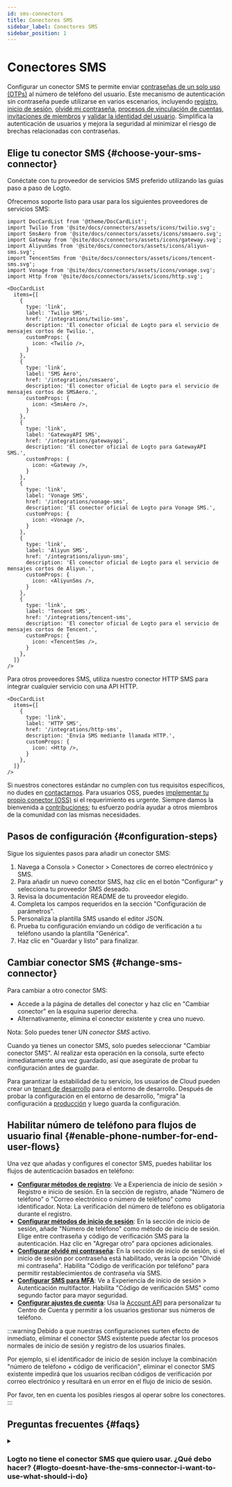 ```yaml
---
id: sms-connectors
title: Conectores SMS
sidebar_label: Conectores SMS
sidebar_position: 1
---
```


# Conectores SMS

Configurar un conector SMS te permite enviar [contraseñas de un solo uso (OTPs)](https://auth.wiki/otp) al número de teléfono del usuario. Este mecanismo de autenticación sin contraseña puede utilizarse en varios escenarios, incluyendo [registro](/end-user-flows/sign-up-and-sign-in/sign-up), [inicio de sesión](/end-user-flows/sign-up-and-sign-in/sign-in), [olvidé mi contraseña](/end-user-flows/sign-up-and-sign-in/reset-password), [procesos de vinculación de cuentas](/end-user-flows/sign-up-and-sign-in/social-sign-in#account-linking), [invitaciones de miembros](/end-user-flows/organization-experience/invite-organization-members) y [validar la identidad del usuario](/end-user-flows/security-verification). Simplifica la autenticación de usuarios y mejora la seguridad al minimizar el riesgo de brechas relacionadas con contraseñas.

## Elige tu conector SMS \{#choose-your-sms-connector}

Conéctate con tu proveedor de servicios SMS preferido utilizando las guías paso a paso de Logto.

Ofrecemos soporte listo para usar para los siguientes proveedores de servicios SMS:

```mdx-code-block
import DocCardList from '@theme/DocCardList';
import Twilio from '@site/docs/connectors/assets/icons/twilio.svg';
import SmsAero from '@site/docs/connectors/assets/icons/smsaero.svg';
import Gateway from '@site/docs/connectors/assets/icons/gateway.svg';
import AliyunSms from '@site/docs/connectors/assets/icons/aliyun-sms.svg';
import TencentSms from '@site/docs/connectors/assets/icons/tencent-sms.svg';
import Vonage from '@site/docs/connectors/assets/icons/vonage.svg';
import Http from '@site/docs/connectors/assets/icons/http.svg';

<DocCardList
  items={[
    {
      type: 'link',
      label: 'Twilio SMS',
      href: '/integrations/twilio-sms',
      description: 'El conector oficial de Logto para el servicio de mensajes cortos de Twilio.',
      customProps: {
        icon: <Twilio />,
      }
    },
    {
      type: 'link',
      label: 'SMS Aero',
      href: '/integrations/smsaero',
      description: 'El conector oficial de Logto para el servicio de mensajes cortos de SMSAero.',
      customProps: {
        icon: <SmsAero />,
      }
    },
    {
      type: 'link',
      label: 'GatewayAPI SMS',
      href: '/integrations/gatewayapi',
      description: 'El conector oficial de Logto para GatewayAPI SMS.',
      customProps: {
        icon: <Gateway />,
      }
    },
    {
      type: 'link',
      label: 'Vonage SMS',
      href: '/integrations/vonage-sms',
      description: 'El conector oficial de Logto para Vonage SMS.',
      customProps: {
        icon: <Vonage />,
      }
    },
    {
      type: 'link',
      label: 'Aliyun SMS',
      href: '/integrations/aliyun-sms',
      description: 'El conector oficial de Logto para el servicio de mensajes cortos de Aliyun.',
      customProps: {
        icon: <AliyunSms />,
      }
    },
    {
      type: 'link',
      label: 'Tencent SMS',
      href: '/integrations/tencent-sms',
      description: 'El conector oficial de Logto para el servicio de mensajes cortos de Tencent.',
      customProps: {
        icon: <TencentSms />,
      }
    },
  ]}
/>
```

Para otros proveedores SMS, utiliza nuestro conector HTTP SMS para integrar cualquier servicio con una API HTTP.

```mdx-code-block
<DocCardList
  items={[
    {
      type: 'link',
      label: 'HTTP SMS',
      href: '/integrations/http-sms',
      description: 'Envía SMS mediante llamada HTTP.',
      customProps: {
        icon: <Http />,
      }
    },
  ]}
/>
```

Si nuestros conectores estándar no cumplen con tus requisitos específicos, no dudes en [contactarnos](https://logto.productlane.com/roadmap). Para usuarios OSS, puedes [implementar tu propio conector (OSS)](/logto-oss/develop-your-connector/implement-connectors#build-a-passwordless-connector) si el requerimiento es urgente. Siempre damos la bienvenida a [contribuciones](/logto-oss/contribution); tu esfuerzo podría ayudar a otros miembros de la comunidad con las mismas necesidades.

## Pasos de configuración \{#configuration-steps}

Sigue los siguientes pasos para añadir un conector SMS:

1. Navega a <CloudLink to="/connectors/passwordless">Consola > Conector > Conectores de correo electrónico y SMS</CloudLink>.
2. Para añadir un nuevo conector SMS, haz clic en el botón "Configurar" y selecciona tu proveedor SMS deseado.
3. Revisa la documentación README de tu proveedor elegido.
4. Completa los campos requeridos en la sección "Configuración de parámetros".
5. Personaliza la plantilla SMS usando el editor JSON.
6. Prueba tu configuración enviando un código de verificación a tu teléfono usando la plantilla "Genérica".
7. Haz clic en "Guardar y listo" para finalizar.

## Cambiar conector SMS \{#change-sms-connector}

Para cambiar a otro conector SMS:

- Accede a la página de detalles del conector y haz clic en "Cambiar conector" en la esquina superior derecha.
- Alternativamente, elimina el conector existente y crea uno nuevo.

Nota: Solo puedes tener UN _conector SMS_ activo.

Cuando ya tienes un conector SMS, solo puedes seleccionar "Cambiar conector SMS". Al realizar esta operación en la consola, surte efecto inmediatamente una vez guardado, así que asegúrate de probar tu configuración antes de guardar.

Para garantizar la estabilidad de tu servicio, los usuarios de Cloud pueden crear un [tenant de desarrollo](/logto-cloud/tenant-settings#development) para el entorno de desarrollo. Después de probar la configuración en el entorno de desarrollo, "migra" la configuración a [producción](/logto-cloud/tenant-settings#production) y luego guarda la configuración.

## Habilitar número de teléfono para flujos de usuario final \{#enable-phone-number-for-end-user-flows}

Una vez que añadas y configures el conector SMS, puedes habilitar los flujos de autenticación basados en teléfono:

- [**Configurar métodos de registro**](/end-user-flows/sign-up-and-sign-in/sign-up): Ve a <CloudLink to="/sign-in-experience/sign-up-and-sign-in">Experiencia de inicio de sesión > Registro e inicio de sesión</CloudLink>. En la sección de registro, añade "Número de teléfono" o "Correo electrónico o número de teléfono" como identificador. Nota: La verificación del número de teléfono es obligatoria durante el registro.
- [**Configurar métodos de inicio de sesión**](/end-user-flows/sign-up-and-sign-in/sign-in): En la sección de inicio de sesión, añade "Número de teléfono" como método de inicio de sesión. Elige entre contraseña y código de verificación SMS para la autenticación. Haz clic en "Agregar otro" para opciones adicionales.
- [**Configurar olvidé mi contraseña**](/end-user-flows/sign-up-and-sign-in/reset-password): En la sección de inicio de sesión, si el inicio de sesión por contraseña está habilitado, verás la opción "Olvidé mi contraseña". Habilita "Código de verificación por teléfono" para permitir restablecimientos de contraseña vía SMS.
- [**Configurar SMS para MFA**](/end-user-flows/mfa/sms-mfa): Ve a <CloudLink to="/mfa">Experiencia de inicio de sesión > Autenticación multifactor</CloudLink>. Habilita "Código de verificación SMS" como segundo factor para mayor seguridad.
- [**Configurar ajustes de cuenta**](/end-user-flows/account-settings/by-account-api#manage-phone): Usa la [Account API](/end-user-flows/account-settings/by-account-api) para personalizar tu Centro de Cuenta y permitir a los usuarios gestionar sus números de teléfono.

:::warning
Debido a que nuestras configuraciones surten efecto de inmediato, eliminar el conector SMS existente puede afectar los procesos normales de inicio de sesión y registro de los usuarios finales.

Por ejemplo, si el identificador de inicio de sesión incluye la combinación "número de teléfono + código de verificación", eliminar el conector SMS existente impedirá que los usuarios reciban códigos de verificación por correo electrónico y resultará en un error en el flujo de inicio de sesión.

Por favor, ten en cuenta los posibles riesgos al operar sobre los conectores.
:::

## Preguntas frecuentes \{#faqs}

<details>
<summary>

### Logto no tiene el conector SMS que quiero usar. ¿Qué debo hacer? \{#logto-doesnt-have-the-sms-connector-i-want-to-use-what-should-i-do}

</summary>

Seguimos trabajando en más conectores. Si necesitas más opciones, solo háznoslo saber en Discord y presenta una solicitud de función en [GitHub](https://github.com/logto-io/logto/issues). Si necesitas más ayuda, también puedes [contactarnos por correo electrónico](mailto:contact@logto.io).

Para los usuarios de Logto de código abierto, ofrecemos un método de creación de conectores fácil de extender, permitiéndote [personalizar tu propio conector](/logto-oss/develop-your-connector) según tus escenarios específicos. Siempre eres bienvenido a enviar un pull request a Logto, para que otros en la comunidad también se beneficien de tu trabajo.

</details>
